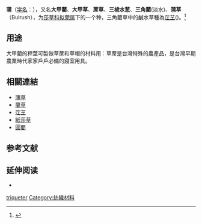 {{Speciesbox
| image = Schoenoplectus triqueter3.jpg
| image_caption = 
| status = 
| status_system = 
| genus = Schoenoplectus
| species = triqueter
| authority = ([[L.|L.]]) Palla
| synonyms =
|}}

'''蒲'''（[[学名|学名]]：{{lang|la|'''''Schoenoplectus triqueter'''''}}），又名'''大甲藺'''、'''大甲草'''、'''蓆草'''、'''三棱水葱'''、'''三角藺'''(淡水)、'''蒲草'''（Bulrush），为[[莎草科|莎草科]][[拟莞属|拟莞属]]下的一个种，三角藺草中的鹹水草種為[[茳芏|茳芏]]({{lang|la|''Cyperus malaccensis''}})。<ref>{{Cite web |url=http://www.efloras.org/florataxon.aspx?flora_id=2&taxon_id=242101177 |title=三棱水葱(''Schoenoplectus triqueter'') |access-date=2019-05-04 |archive-date=2020-03-30 |archive-url=https://web.archive.org/web/20200330064138/http://www.efloras.org/florataxon.aspx?flora_id=2&taxon_id=242101177 |dead-url=no }}</ref>

== 用途 ==
大甲藺的稈莖可製做草蓆和草帽的材料用：草蓆是台灣特殊的農產品，是台灣早期農業時代家家戶戶必備的寢室用具。

== 相關連結 ==
* [[蒲草|蒲草]]
* [[藺草|藺草]]
* [[茳芏|茳芏]]
* [[紙莎草|紙莎草]]
* [[燈心草|圓藺]]

== 参考文献 ==
{{Reflist}}

== 延伸阅读 ==
{{Wikisource further reading}}
* {{wikispecies-inline|Schoenoplectus triqueter|蒲}}

{{plant-stub}}

[[Category:拟莞属|triqueter]]
[[Category:紡織材料|Category:紡織材料]]